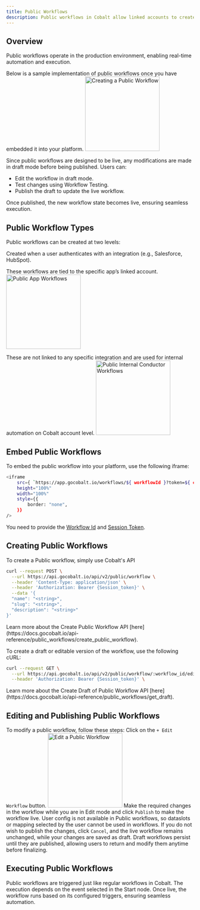 ```yaml
---
title: Public Workflows
description: Public workflows in Cobalt allow linked accounts to create and execute their own workflows.
---
```


## Overview

Public workflows operate in the production environment, enabling real-time automation and execution.

Below is a sample implementation of public workflows once you have embedded it into your platform.
<img height="200" src="/images/Concepts/add-public-workflow.png" alt="Creating a Public Workflow"/>

Since public workflows are designed to be live, any modifications are made in draft mode before being published. Users can:

- Edit the workflow in draft mode.
- Test changes using Workflow Testing.
- Publish the draft to update the live workflow.

Once published, the new workflow state becomes live, ensuring seamless execution.

## Public Workflow Types

Public workflows can be created at two levels:

<Accordion title="App-Level Public Workflows">
Created when a user authenticates with an integration (e.g., Salesforce, HubSpot).

These workflows are tied to the specific app’s linked account.
<img height="200" src="/images/Concepts/app-public-workflow.png" alt="Public App Workflows"/>

</Accordion>

<Accordion title="Account-Level Public Workflows (AI Workflows)">
These are not linked to any specific integration and are used for internal automation on Cobalt account level.
<img height="200" src="/images/Concepts/internal-public-workflow.png" alt="Public Internal Conductor Workflows"/>

</Accordion>

## Embed Public Workflows 

To embed the public workflow into your platform, use the following iframe:
```bash
<iframe
    src={ `https://app.gocobalt.io/workflows/${ workflowId }?token=${ cobaltSessionToken }` }
    height="100%"
    width="100%"
    style={{
        border: "none",
    }}
/>
```
You need to provide the [Workflow Id](https://docs.gocobalt.io/api-reference/public_workflows/get_public_workflows) and [Session Token](https://docs.gocobalt.io/api-reference/session-token/generate-token-for-linked-account).

## Creating Public Workflows

To create a Public workflow, simply use Cobalt's API
```bash Create Public Workflow
curl --request POST \
  --url https://api.gocobalt.io/api/v2/public/workflow \
  --header 'Content-Type: application/json' \
  --header 'Authorization: Bearer {Session_token}' \
  --data '{
  "name": "<string>",
  "slug": "<string>",
  "description": "<string>"
}'
```
<Tip>
Learn more about the Create Public Workflow API [here](https://docs.gocobalt.io/api-reference/public_workflows/create_public_workflow).
</Tip>

To create a draft or editable version of the workflow, use the following cURL:
```bash Create Draft version
curl --request GET \
  --url https://api.gocobalt.io/api/v2/public/workflow/:workflow_id/edit \
  --header 'Authorization: Bearer {Session_token}' \
```
<Tip>
Learn more about the Create Draft of Public Workflow API [here](https://docs.gocobalt.io/api-reference/public_workflows/get_draft).
</Tip>


## Editing and Publishing Public Workflows

To modify a public workflow, follow these steps:
<Steps>
  <Step title="Navigate to Edit mode">
    Click on the `+ Edit Workflow` button.
    <img height="200" src="/images/Concepts/internal-public-workflow.png" alt="Edit a Public Workflow"/>
  </Step>
  <Step title="Update and Publish">
    Make the required changes in the workflow while you are in Edit mode  and click `Publish` to make the workflow live.
    <Note>User config is not available in Public workflows, so dataslots or mapping selected by the user cannot be used in workflows.</Note>
  </Step>
  <Step title="Save as Draft">
    If you do not wish to publish the changes, click `Cancel`, and the live workflow remains unchanged, while your changes are saved as draft.
    <Info>Draft workflows persist until they are published, allowing users to return and modify them anytime before finalizing.</Info>
  </Step>
</Steps>


## Executing Public Workflows

Public workflows are triggered just like regular workflows in Cobalt. The execution depends on the event selected in the Start node.
Once live, the workflow runs based on its configured triggers, ensuring seamless automation.
